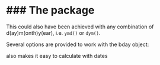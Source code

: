 ### The \textbf{lubridate} package
=============================================


\begin{verbatim}
install.packages("lubridate")
library(lubridate)
# Create an object
bday <- dmy("23121984")
\end{verbatim}

This could also have been achieved with any combination of d(ay)m(onth)y(ear), i.e. ``ymd()`` or ``dym()``.

Several options are provided to work with the bday object:



\begin{verbatim}
wday(bday)  # day of the week
wday(bday, label=T)  # day of the week, abreviated
yday(bday)  # day of the year
\end{verbatim}

\textbf{lubridate} also makes it easy to calculate with dates

\begin{verbatim}
# day of week one year later
wday(bday + years(1), label=T)  

 # days of the week for next 100 years.
table(sapply(1:100, function(x) wday(bday + years(x), label=T))) 
\end{verbatim}
